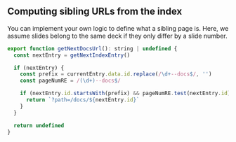 

<Meta title="Slide 009" />

<Slide>

## Computing sibling URLs from the index

You can implement your own logic to define what a sibling page is. Here, we assume slides belong to the same deck if they only differ by a slide number.

```jsx
export function getNextDocsUrl(): string | undefined {
  const nextEntry = getNextIndexEntry()

  if (nextEntry) {
    const prefix = currentEntry.data.id.replace(/\d+--docs$/, '')
    const pageNumRE = /(\d+)--docs$/

    if (nextEntry.id.startsWith(prefix) && pageNumRE.test(nextEntry.id)) {
      return `?path=/docs/${nextEntry.id}`
    }
  }

  return undefined
}

```

</Slide>